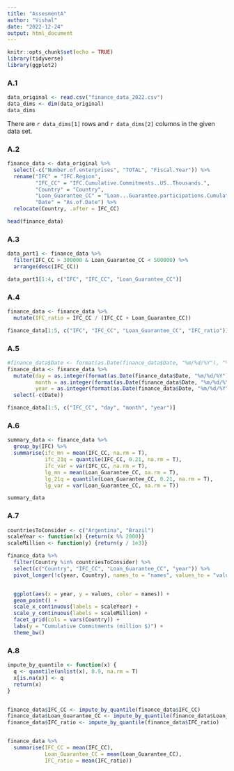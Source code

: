 ```yaml
---
title: "AssesmentA"
author: "Vishal"
date: "2022-12-24"
output: html_document
---
```


```r
knitr::opts_chunk$set(echo = TRUE)
library(tidyverse)
library(ggplot2)
```

### A.1
```r
data_original <- read.csv("finance_data_2022.csv")
data_dims <- dim(data_original)
data_dims
```
There are `r data_dims[1]` rows and `r data_dims[2]` columns in the given data set.

### A.2
```r
finance_data <- data_original %>%
  select(-c("Number.of.enterprises", "TOTAL", "Fiscal.Year")) %>%
  rename("IFC" = "IFC.Region", 
         "IFC_CC" = "IFC.Cumulative.Commitments..US..Thousands.",
         "Country" = "Country",
         "Loan_Guarantee_CC" = "Loan...Guarantee.participations.Cumulative.Commitments..US..Thousands.",
         "Date" = "As.of.Date") %>%
  relocate(Country, .after = IFC_CC)

head(finance_data)
```
### A.3
```r
data_part1 <- finance_data %>%
  filter(IFC_CC > 300000 & Loan_Guarantee_CC < 500000) %>%
  arrange(desc(IFC_CC))

data_part1[1:4, c("IFC", "IFC_CC", "Loan_Guarantee_CC")]
```

### A.4
```r
finance_data <- finance_data %>%
  mutate(IFC_ratio = IFC_CC / (IFC_CC + Loan_Guarantee_CC))

finance_data[1:5, c("IFC", "IFC_CC", "Loan_Guarantee_CC", "IFC_ratio")]
```
### A.5
```r
#finance_data$Date <- format(as.Date(finance_data$Date, "%m/%d/%Y"), "%m-%m-%d")
finance_data <- finance_data %>%
  mutate(day = as.integer(format(as.Date(finance_data$Date, "%m/%d/%Y"), "%d")),
         month = as.integer(format(as.Date(finance_data$Date, "%m/%d/%Y"), "%m")),
         year = as.integer(format(as.Date(finance_data$Date, "%m/%d/%Y"), "%Y"))) %>%
  select(-c(Date))

finance_data[1:5, c("IFC_CC", "day", "month", "year")]
```

### A.6
```r
summary_data <- finance_data %>%
  group_by(IFC) %>%
  summarise(ifc_mn = mean(IFC_CC, na.rm = T),
            ifc_21q = quantile(IFC_CC, 0.21, na.rm = T),
            ifc_var = var(IFC_CC, na.rm = T),
            lg_mn = mean(Loan_Guarantee_CC, na.rm = T),
            lg_21q = quantile(Loan_Guarantee_CC, 0.21, na.rm = T),
            lg_var = var(Loan_Guarantee_CC, na.rm = T))

summary_data
```

### A.7
```r

countriesToConsider <- c("Argentina", "Brazil")
scaleYear <- function(x) {return(x %% 2000)}
scaleMillion <- function(y) {return(y / 1e3)}

finance_data %>%
  filter(Country %in% countriesToConsider) %>%
  select(c("Country", "IFC_CC", "Loan_Guarantee_CC", "year")) %>%
  pivot_longer(!c(year, Country), names_to = "names", values_to = "values") %>%


  ggplot(aes(x = year, y = values, color = names)) +
  geom_point() +
  scale_x_continuous(labels = scaleYear) +
  scale_y_continuous(labels = scaleMillion) +
  facet_grid(cols = vars(Country)) +
  labs(y = "Cumulative Commitments (million $)") +
  theme_bw()
```

### A.8
```r
impute_by_quantile <- function(x) {
  q <- quantile(unlist(x), 0.9, na.rm = T)
  x[is.na(x)] <- q
  return(x)
}


finance_data$IFC_CC <- impute_by_quantile(finance_data$IFC_CC)
finance_data$Loan_Guarantee_CC <- impute_by_quantile(finance_data$Loan_Guarantee_CC)
finance_data$IFC_ratio <- impute_by_quantile(finance_data$IFC_ratio)


finance_data %>%
  summarise(IFC_CC = mean(IFC_CC),
            Loan_Guarantee_CC = mean(Loan_Guarantee_CC),
            IFC_ratio = mean(IFC_ratio))
```











